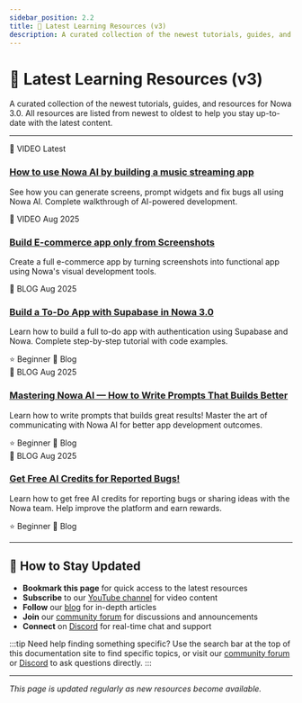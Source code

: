 ```yaml
---
sidebar_position: 2.2
title: 🚀 Latest Learning Resources (v3)
description: A curated collection of the newest tutorials, guides, and resources for Nowa 3.0
---
```



# 🚀 Latest Learning Resources (v3)

A curated collection of the newest tutorials, guides, and resources for Nowa 3.0. All resources are listed from newest to oldest to help you stay up-to-date with the latest content.

---

<div className={styles.resourceGrid}>
  <div className={styles.resourceCard}>
    <div className={styles.cardHeader}>
      <span className={styles.typeBadge + ' ' + styles.video}>🎥 VIDEO</span>
      <span className={styles.dateBadge}>Latest</span>
    </div>
    <h3 className={styles.cardTitle}>
      <a href="https://www.youtube.com/watch?v=kXfqaZSzG0g" target="_blank" rel="noopener noreferrer">
        How to use Nowa AI by building a music streaming app
      </a>
    </h3>
    <p className={styles.cardDescription}>
      See how you can generate screens, prompt widgets and fix bugs all using Nowa AI. Complete walkthrough of AI-powered development.
    </p>

  </div>

  <div className={styles.resourceCard}>
    <div className={styles.cardHeader}>
      <span className={styles.typeBadge + ' ' + styles.video}>🎥 VIDEO</span>
      <span className={styles.dateBadge}>Aug 2025</span>
    </div>
    <h3 className={styles.cardTitle}>
      <a href="https://youtube.com/watch?v=YpKYsM12voo&feature=youtu.be" target="_blank" rel="noopener noreferrer">
        Build E-commerce app only from Screenshots
      </a>
    </h3>
    <p className={styles.cardDescription}>
      Create a full e-commerce app by turning screenshots into functional app using Nowa's visual development tools.
    </p>

  </div>

  <div className={styles.resourceCard}>
    <div className={styles.cardHeader}>
      <span className={styles.typeBadge + ' ' + styles.blog}>📝 BLOG</span>
      <span className={styles.dateBadge}>Aug 2025</span>
    </div>
    <h3 className={styles.cardTitle}>
      <a href="https://blog.nowa.dev/build-todo-app-with-supabase-nowa-3" target="_blank" rel="noopener noreferrer">
        Build a To-Do App with Supabase in Nowa 3.0
      </a>
    </h3>
    <p className={styles.cardDescription}>
      Learn how to build a full to-do app with authentication using Supabase and Nowa. Complete step-by-step tutorial with code examples.
    </p>
    <div className={styles.cardFooter}>
      <span className={styles.levelBadge + ' ' + styles.beginner}>⭐ Beginner</span>
      <span className={styles.linkType}>📰 Blog</span>
    </div>
  </div>

  <div className={styles.resourceCard}>
    <div className={styles.cardHeader}>
      <span className={styles.typeBadge + ' ' + styles.blog}>📝 BLOG</span>
      <span className={styles.dateBadge}>Aug 2025</span>
    </div>
    <h3 className={styles.cardTitle}>
      <a href="https://blog.nowa.dev/nowa-ai-prompting-guide" target="_blank" rel="noopener noreferrer">
        Mastering Nowa AI — How to Write Prompts That Builds Better
      </a>
    </h3>
    <p className={styles.cardDescription}>
      Learn how to write prompts that builds great results! Master the art of communicating with Nowa AI for better app development outcomes.
    </p>
    <div className={styles.cardFooter}>
      <span className={styles.levelBadge + ' ' + styles.beginner}>⭐ Beginner</span>
      <span className={styles.linkType}>📰 Blog</span>
    </div>
  </div>

  <div className={styles.resourceCard}>
    <div className={styles.cardHeader}>
      <span className={styles.typeBadge + ' ' + styles.blog}>📝 BLOG</span>
      <span className={styles.dateBadge}>Aug 2025</span>
    </div>
    <h3 className={styles.cardTitle}>
      <a href="https://blog.nowa.dev/nowa-3-ai-bug-report-reward" target="_blank" rel="noopener noreferrer">
        Get Free AI Credits for Reported Bugs!
      </a>
    </h3>
    <p className={styles.cardDescription}>
      Learn how to get free AI credits for reporting bugs or sharing ideas with the Nowa team. Help improve the platform and earn rewards.
    </p>
    <div className={styles.cardFooter}>
      <span className={styles.levelBadge + ' ' + styles.beginner}>⭐ Beginner</span>
      <span className={styles.linkType}>📰 Blog</span>
    </div>
  </div>


</div>

---

## 🔄 How to Stay Updated

- **Bookmark this page** for quick access to the latest resources
- **Subscribe** to our [YouTube channel](https://youtube.com/@nowadev) for video content
- **Follow** our [blog](https://blog.nowa.dev) for in-depth articles
- **Join** our [community forum](https://community.nowa.dev) for discussions and announcements
- **Connect** on [Discord](https://discord.gg/ByKfn3H7gX) for real-time chat and support

:::tip Need help finding something specific?
Use the search bar at the top of this documentation site to find specific topics, or visit our [community forum](https://community.nowa.dev) or [Discord](https://discord.gg/ByKfn3H7gX) to ask questions directly.
:::

---

*This page is updated regularly as new resources become available.*

